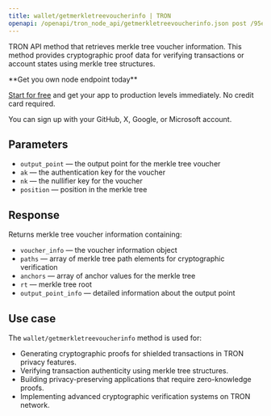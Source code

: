 ---
title: wallet/getmerkletreevoucherinfo | TRON
openapi: /openapi/tron_node_api/getmerkletreevoucherinfo.json post /95e61622bf6a8af293978377718e3b77/wallet/getmerkletreevoucherinfo
---

TRON API method that retrieves merkle tree voucher information. This method provides cryptographic proof data for verifying transactions or account states using merkle tree structures.

<Check>
**Get you own node endpoint today**

[Start for free](https://console.chainstack.com/) and get your app to production levels immediately. No credit card required.

You can sign up with your GitHub, X, Google, or Microsoft account.
</Check>

## Parameters

* `output_point` — the output point for the merkle tree voucher
* `ak` — the authentication key for the voucher
* `nk` — the nullifier key for the voucher
* `position` — position in the merkle tree

## Response

Returns merkle tree voucher information containing:

* `voucher_info` — the voucher information object
* `paths` — array of merkle tree path elements for cryptographic verification
* `anchors` — array of anchor values for the merkle tree
* `rt` — merkle tree root
* `output_point_info` — detailed information about the output point

## Use case

The `wallet/getmerkletreevoucherinfo` method is used for:

* Generating cryptographic proofs for shielded transactions in TRON privacy features.
* Verifying transaction authenticity using merkle tree structures.
* Building privacy-preserving applications that require zero-knowledge proofs.
* Implementing advanced cryptographic verification systems on TRON network.